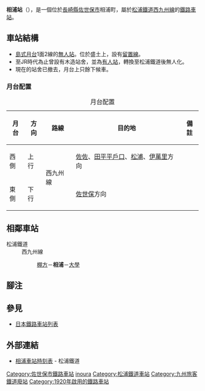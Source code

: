{{日本車站資訊
|公司色=orange
|站名=相浦站
|圖片=Ainoura Station.JPG
|圖片說明=出入口（2008/04/18）
|日文原名=相浦
|平假名=あいのうら
|羅馬拼音=Ainoura
|電報略號=アイ
|所屬公司=[[松浦鐵道|松浦鐵道]]
|所屬路線={{Color|orange|■}}[[西九州線|西九州線]]
|距離=79.7
|起點站=[[有田站|有田]]
|所在地=[[長崎縣|長崎縣]][[佐世保市|佐世保市]]相浦町
|座標 = {{coord|33|11|33.60|N|129|39|26.05|E|}}
|車站構造=[[地面車站|地面車站]]
|月台配置=1面2線
|乘客人數=
|上下車人次=148
|統計年度=2006年度
|啟用年月日=1920年（大正9年）3月27日<br/>1988年（昭和63年）4月1日（轉換）
|廢站年月日=
|前一站=[[棚方站|棚方]]
|前一站距離=1.4
|後一站距離=1.2
|後一站=[[大學站_(日本)|大學]]
}}
'''相浦站'''（{{jpn|j=相浦駅|hg=あいのうらえき|rm=Ainoura eki|f=y}}），是一個位於[[長崎縣|長崎縣]][[佐世保市|佐世保市]]相浦町，屬於[[松浦鐵道|松浦鐵道]][[西九州線|西九州線]]的[[鐵路車站|鐵路車站]]。
== 車站結構 ==
*[[島式月台|島式月台]]1面2線的[[無人站|無人站]]。位於盛土上，設有[[留置線|留置線]]。
*至JR時代為止曾設有木造站舍，並為[[有人站|有人站]]，轉換至松浦鐵道後無人化。
*現在的站舍已撤去，月台上只餘下候車。
=== 月台配置 ===
{| class="wikitable"
|+ 月台配置
|-
!月台!!方向!!路線!!目的地!!備註
|-
! 西側
|上行
| rowspan="2"|{{Color|orange|■}}西九州線
| [[佐佐站|佐佐]]、[[田平平戶口站|田平平戶口]]、[[松浦站_(長崎縣)|松浦]]、[[伊萬里站|伊萬里]]方向
| 
|-
! 東側
|下行
| [[佐世保站|佐世保]]方向
|
|}

== 相鄰車站 ==
;松浦鐵道
:西九州線
::[[棚方站|棚方]]－'''相浦'''－[[大學站_(日本)|大學]]

==腳注==
{{notefoot}}
{{Reflist}}

==參見==
*[[日本鐵路車站列表|日本鐵路車站列表]]

== 外部連結 ==
* [http://matutetu.com/publics/index/101/ 相浦車站時刻表] {{Wayback|url=http://matutetu.com/publics/index/101/ |date=20161125174357 }} - 松浦鐵道

{{西九州線}}

{{DEFAULTSORT:Ainoura}}
[[Category:佐世保市鐵路車站|Category:佐世保市鐵路車站]]
[[Category:日本鐵路車站_A|inoura]]
[[Category:松浦鐵道車站|Category:松浦鐵道車站]]
[[Category:九州旅客鐵道廢站|Category:九州旅客鐵道廢站]]
[[Category:1920年啟用的鐵路車站|Category:1920年啟用的鐵路車站]]